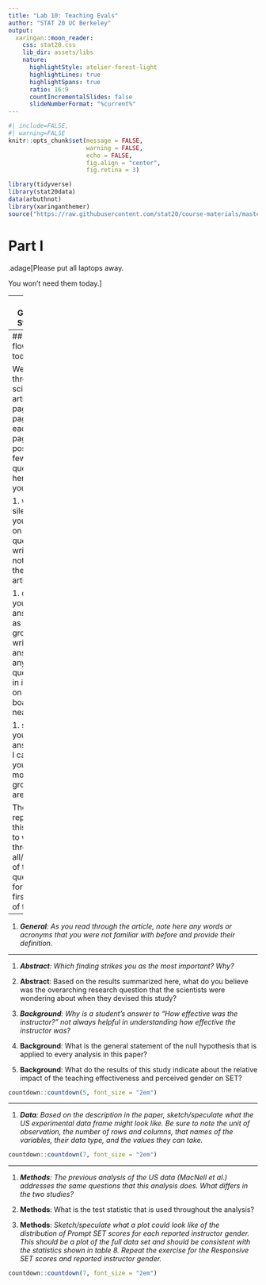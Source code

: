 ```yaml
---
title: "Lab 10: Teaching Evals"
author: "STAT 20 UC Berkeley"
output:
  xaringan::moon_reader:
    css: stat20.css
    lib_dir: assets/libs
    nature:
      highlightStyle: atelier-forest-light
      highlightLines: true
      highlightSpans: true
      ratio: 16:9
      countIncrementalSlides: false
      slideNumberFormat: "%current%"
---
```


```r
#| include=FALSE,
#| warning=FALSE
knitr::opts_chunk$set(message = FALSE,
                      warning = FALSE,
                      echo = FALSE,
                      fig.align = "center",
                      fig.retina = 3)

library(tidyverse)
library(stat20data)
data(arbuthnot)
library(xaringanthemer)
source("https://raw.githubusercontent.com/stat20/course-materials/master/assets/stat20-style.r")
```

# Part I

.adage[Please put all laptops away.

You won't need them today.]

---
## Getting Started

- Please form pairs or trios

- Move around seats as needed

- Introduce yourself to anyone you don't know


---
## Work flow for today

We'll work through a scientific article page by page. For each few pages, I'll pose a few questions here and you will...

1. work silently by yourself on the questions, writing notes on the article, 

1. discuss your answers as a group and write your answer to any questions in italics on the board near you, 

1. share your answers if I call on you after most groups are done.

Then we'll repeat this cycle to work through all/most of the questions for the first half of the lab.

---

1. _**General**: As you read through the article, note here any words or acronyms that you were not familiar with before and provide their definition._

---

1. _**Abstract**: Which finding strikes you as the most important? Why?_

1. **Abstract**: Based on the results summarized here, what do you believe was the overarching research question that the scientists were wondering about when they devised this study?

1. _**Background**: Why is a student's answer to "How effective was the instructor?" not always helpful in understanding how effective the instructor was?_

1. **Background**: What is the general statement of the null hypothesis that is applied to every analysis in this paper?

1. **Background**: What do the results of this study indicate about the relative impact of the teaching effectiveness and perceived gender on SET?

```r
countdown::countdown(5, font_size = "2em")
```


---

1. _**Data**: Based on the description in the paper, sketch/speculate what the US experimental data frame might look like. Be sure to note the unit of observation, the number of rows and columns, that names of the variables, their data type, and the values they can take._

```r
countdown::countdown(7, font_size = "2em")
```

---

1. _**Methods**: The previous analysis of the US data (MacNell et al.) addresses the same questions that this analysis does. What differs in the two studies?_

1. **Methods**: What is the test statistic that is used throughout the analysis?

1. **Methods**: _Sketch/speculate what a plot could look like of the distribution of Prompt SET scores for each reported instructor gender. This should be a plot of the full data set and should be consistent with the statistics shown in table 8. Repeat the exercise for the Responsive SET scores and reported instructor gender._

```r
countdown::countdown(7, font_size = "2em")
```